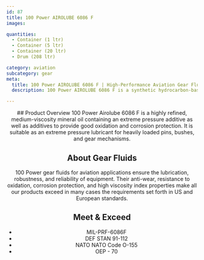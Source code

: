```yaml
---
id: 87
title: 100 Power AIROLUBE 6086 F
images:

quantities:
  - Container (1 ltr)
  - Container (5 ltr)
  - Container (20 ltr)
  - Drum (208 ltr)

category: aviation
subcategory: gear
meta:
  title: 100 Power AIROLUBE 6086 F | High-Performance Aviation Gear Fluid
  description: 100 Power AIROLUBE 6086 F is a synthetic hydrocarbon-based aviation gear fluid designed for heavily loaded pins, bushes, and gear mechanisms. Provides superior oxidation stability, anti-wear protection, and corrosion prevention. Meets MIL-PRF-6086F, DEF STAN 91-112, NATO O-155, and OEP-70 standards for reliable performance in aircraft gear systems.

---
```


<Header>
  ## Product Overview
  100 Power Airolube 6086 F is a highly refined, medium-viscosity mineral oil containing an extreme pressure additive as well as additives to provide good oxidation and corrosion protection. It is suitable as an extreme pressure lubricant for heavily loaded pins, bushes, and gear mechanisms.

  ## About Gear Fluids
  100 Power gear fluids for aviation applications ensure the lubrication, robustness, and reliability of equipment. Their anti-wear, resistance to oxidation, corrosion protection, and high viscosity index properties make all our products exceed in many cases the requirements set forth in US and European standards.

  ## Meet & Exceed
  - MIL-PRF-6086F
  - DEF STAN 91-112
  - NATO NATO Code O-155
  - OEP - 70

</Header>
